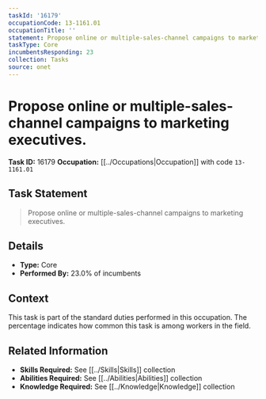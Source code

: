 ```yaml
---
taskId: '16179'
occupationCode: 13-1161.01
occupationTitle: ''
statement: Propose online or multiple-sales-channel campaigns to marketing executives.
taskType: Core
incumbentsResponding: 23
collection: Tasks
source: onet
---
```

# Propose online or multiple-sales-channel campaigns to marketing executives.

**Task ID:** 16179
**Occupation:** [[../Occupations|Occupation]] with code `13-1161.01`

## Task Statement

> Propose online or multiple-sales-channel campaigns to marketing executives.

## Details

- **Type:** Core
- **Performed By:** 23.0% of incumbents

## Context

This task is part of the standard duties performed in this occupation. The percentage indicates how common this task is among workers in the field.

## Related Information

- **Skills Required:** See [[../Skills|Skills]] collection
- **Abilities Required:** See [[../Abilities|Abilities]] collection
- **Knowledge Required:** See [[../Knowledge|Knowledge]] collection
